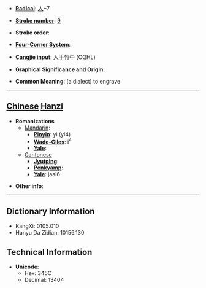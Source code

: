 * '''[[Wiktionary:Chinese radical index| Radical]]''': [[Wiktionary:Chinese radical index 人|人]]+7

* '''[[Wiktionary:Chinese total strokes index|Stroke number]]''': [[Wiktionary:Chinese total strokes index 9|9]]

* '''Stroke order''': 

* '''[[Wiktionary:Chinese four corner index|Four-Corner System]]''': 

* '''[[Wiktionary:Chinese Cangjie index|Cangjie input]]''': 人手竹中 (OQHL)

* '''Graphical Significance and Origin''': 

* '''Common Meaning''': (a dialect) to engrave

----

== [[Chinese]] [[Hanzi]] ==

* '''Romanizations'''
** [[Mandarin]]:
*** '''[[Pinyin]]''': yì (yi4)
*** '''[[Wade-Giles]]''': i<sup>4</sup>
*** '''[[Yale]]''': 
**[[Cantonese]]
***'''[[Jyutping]]''':
***'''[[Penkyamp]]''': 
***'''[[Yale]]''': jaai6

* '''Other info''': 

----

== Dictionary Information ==

* KangXi: 0105.010
* Hanyu Da Zidian: 10156.130

== Technical Information ==

* '''Unicode''':
** Hex: 345C
** Decimal: 13404